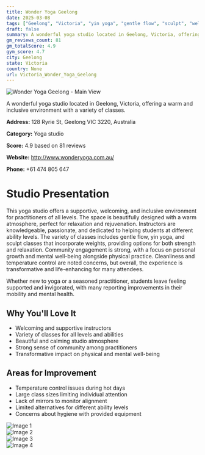 ```yaml
---
title: Wonder Yoga Geelong
date: 2025-03-08
tags: ["Geelong", "Victoria", "yin yoga", "gentle flow", "sculpt", "welcoming", "community-focused", "Geelong"]  
draft: false
summary: A wonderful yoga studio located in Geelong, Victoria, offering a warm and inclusive environment with a variety of classes.
gm_reviews_count: 81
gm_totalScore: 4.9
gym_score: 4.7
city: Geelong
state: Victoria
country: None
url: Victoria_Wonder_Yoga_Geelong
---
```


<div className="aspect-[16/9] relative my-8">
  <img 
    src="https://lh5.googleusercontent.com/p/AF1QipNHcq-dvgOVPtJPK6JjMPJgO7tWFefE7N2T_5cA=w1920-h1080-k-no"
    alt="Wonder Yoga Geelong - Main View"
    className="object-cover absolute inset-0 w-full h-full rounded-lg"
  />
</div>

A wonderful yoga studio located in Geelong, Victoria, offering a warm and inclusive environment with a variety of classes.

**Address:** 128 Ryrie St, Geelong VIC 3220, Australia

**Category:** Yoga studio

**Score:** 4.9 based on 81 reviews

**Website:** http://www.wonderyoga.com.au/

**Phone:** +61 474 805 647

# Studio Presentation

This yoga studio offers a supportive, welcoming, and inclusive environment for practitioners of all levels. The space is beautifully designed with a warm atmosphere, perfect for relaxation and rejuvenation. Instructors are knowledgeable, passionate, and dedicated to helping students at different ability levels. The variety of classes includes gentle flow, yin yoga, and sculpt classes that incorporate weights, providing options for both strength and relaxation. Community engagement is strong, with a focus on personal growth and mental well-being alongside physical practice. Cleanliness and temperature control are noted concerns, but overall, the experience is transformative and life-enhancing for many attendees.

Whether new to yoga or a seasoned practitioner, students leave feeling supported and invigorated, with many reporting improvements in their mobility and mental health.

## Why You'll Love It

- Welcoming and supportive instructors
- Variety of classes for all levels and abilities
- Beautiful and calming studio atmosphere
- Strong sense of community among practitioners
- Transformative impact on physical and mental well-being

## Areas for Improvement

- Temperature control issues during hot days
- Large class sizes limiting individual attention
- Lack of mirrors to monitor alignment
- Limited alternatives for different ability levels
- Concerns about hygiene with provided equipment

<div className="grid grid-cols-1 xl:grid-cols-2 gap-4 my-8">
<div className="aspect-[4/3] relative"><img src="https://lh5.googleusercontent.com/p/AF1QipMAFBenjQHPe10CTvxOzbTQ83YzDiVQncaywgvL=w1920-h1080-k-no" alt="Image 1" className="object-cover absolute inset-0 w-full h-full rounded-lg" /></div>
<div className="aspect-[4/3] relative"><img src="https://lh5.googleusercontent.com/p/AF1QipO3Pjg31zp3zR9LQSQ2ne2dP_feEgzHUQiWErdJ=w1920-h1080-k-no" alt="Image 2" className="object-cover absolute inset-0 w-full h-full rounded-lg" /></div>
<div className="aspect-[4/3] relative"><img src="https://lh5.googleusercontent.com/p/AF1QipNxhj10zsq933k1Cm-kWD8mlX_AcZr16SNZj-yE=w1920-h1080-k-no" alt="Image 3" className="object-cover absolute inset-0 w-full h-full rounded-lg" /></div>
<div className="aspect-[4/3] relative"><img src="https://lh5.googleusercontent.com/p/AF1QipNUZyWHsW-CtMJi4i3GBh56WHIAOxjvnND1lf5S=w1920-h1080-k-no" alt="Image 4" className="object-cover absolute inset-0 w-full h-full rounded-lg" /></div>
</div>